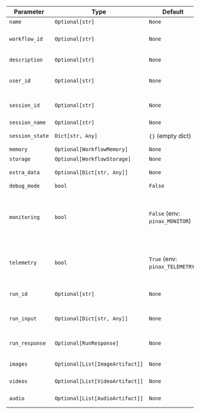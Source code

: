 | Parameter     | Type                                  | Default                                | Description                                                                                                                              |
|---------------|---------------------------------------|----------------------------------------|------------------------------------------------------------------------------------------------------------------------------------------|
| `name`        | `Optional[str]`                       | `None`                                 | **Workflow name**                                                                                                                        |
| `workflow_id` | `Optional[str]`                       | `None`                                 | **Workflow UUID** (autogenerated if not set)                                                                                             |
| `description` | `Optional[str]`                       | `None`                                 | **Workflow description** (only shown in the UI)                                                                                          |
| `user_id`     | `Optional[str]`                       | `None`                                 | **ID of the user** interacting with this workflow                                                                                        |
| `session_id`  | `Optional[str]`                       | `None`                                 | **Session UUID** (autogenerated if not set)                                                                                              |
| `session_name`| `Optional[str]`                       | `None`                                 | **Session name**                                                                                                                         |
| `session_state`| `Dict[str, Any]`                     | `{}` (empty dict)                      | **Session state** stored in the database                                                                                                 |
| `memory`      | `Optional[WorkflowMemory]`            | `None`                                 | **Workflow Memory**                                                                                                                      |
| `storage`     | `Optional[WorkflowStorage]`           | `None`                                 | **Workflow Storage**                                                                                                                     |
| `extra_data`  | `Optional[Dict[str, Any]]`            | `None`                                 | **Extra data** stored with this workflow                                                                                                 |
| `debug_mode`  | `bool`                                | `False`                                | Enable debug logs                                                                                                                        |
| `monitoring`  | `bool`                                | `False` (env: `pinax_MONITOR`)          | If `True`, logs Workflow information to pinax.tech for monitoring. Defaults to `True` if `pinax_MONITOR="true"` in the environment.         |
| `telemetry`   | `bool`                                | `True` (env: `pinax_TELEMETRY`)         | If `True`, logs minimal telemetry for analytics. Defaults to `True` if `pinax_TELEMETRY="true"` in the environment.                       |
| `run_id`      | `Optional[str]`                       | `None`                                 | **(Do not set manually)** Unique ID for each Workflow run                                                                                |
| `run_input`   | `Optional[Dict[str, Any]]`            | `None`                                 | **(Do not set manually)** Input passed to the current run                                                                                |
| `run_response`| `Optional[RunResponse]`               | `None`                                 | **(Do not set manually)** Response generated by the current run                                                                          |
| `images`      | `Optional[List[ImageArtifact]]`       | `None`                                 | **Images generated** during this session                                                                                                 |
| `videos`      | `Optional[List[VideoArtifact]]`       | `None`                                 | **Videos generated** during this session                                                                                                 |
| `audio`       | `Optional[List[AudioArtifact]]`       | `None`                                 | **Audio generated** during this session                                                                                                  |
